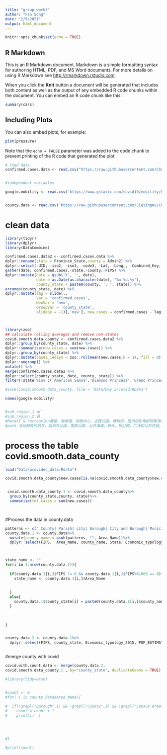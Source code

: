 ```yaml
---
title: "group_work3"
author: "Fan Song"
date: "2/5/2021"
output: html_document
---
```


```r
knitr::opts_chunk$set(echo = TRUE)
```

## R Markdown

This is an R Markdown document. Markdown is a simple formatting syntax for authoring HTML, PDF, and MS Word documents. For more details on using R Markdown see <http://rmarkdown.rstudio.com>.

When you click the **Knit** button a document will be generated that includes both content as well as the output of any embedded R code chunks within the document. You can embed an R code chunk like this:

```r
summary(cars)
```

## Including Plots

You can also embed plots, for example:

```r
plot(pressure)
```

Note that the `echo = FALSE` parameter was added to the code chunk to prevent printing of the R code that generated the plot.


```r
# load data
confirmed.cases.data <- read.csv("https://raw.githubusercontent.com/CSSEGISandData/COVID-19/master/csse_covid_19_data/csse_covid_19_time_series/time_series_covid19_confirmed_US.csv")


#independent variables

google.mobility <- read.csv('https://www.gstatic.com/covid19/mobility/Global_Mobility_Report.csv?cachebust=722f3143b586a83f') %>%filter(country_region == 'United States')


county.data <- read.csv('https://raw.githubusercontent.com/JieYingWu/COVID-19_US_County-level_Summaries/master/data/counties.csv')
```


# clean data
```r
library(tidyr)
library(dplyr)
library(DataCombine)

confirmed.cases.data2 <- confirmed.cases.data %>%
dplyr::rename(state = Province_State,county = Admin2) %>%
dplyr::select(-UID, -iso2, -iso3, -code3, -Lat, -Long_, -Combined_Key, -Country_Region) %>%
gather(date, confirmed.cases,-state,-county,-FIPS) %>%
dplyr::mutate(date = gsub('X', '', date),
              date = as.Date(as.character(date), "%m.%d.%y"),
              county_state = paste0(county, ', ', state)) %>%
arrange(county_state, date) %>%
dplyr::mutate(lag = slide(.,
              Var = 'confirmed.cases',
              NewVar = 'new',
              GroupVar = 'county_state',
              slideBy = -1)[,'new'], new.cases = confirmed.cases - lag)




```
```r

library(zoo)
## calculate rolling averages and remove non-states
covid.smooth.data_county <- confirmed.cases.data2 %>%
dplyr::group_by(county_state, date) %>%
dplyr::summarise(new.cases = sum(new.cases)) %>%
dplyr::group_by(county_state) %>%
dplyr::mutate(cases_14days = zoo::rollmean(new.cases,k = 14, fill = 0)) %>%
dplyr::ungroup() %>%
mutate() %>%
merge(confirmed.cases.data2 %>%
dplyr::select(county_state, date, county, state)) %>%
filter(!state %in% c('American Samoa','Diamond Princess','Grand Princess','Guam','Northern Mariana Islands','Puerto Rico','Virgin Islands'))

#save(covid.smooth.data_county, file = 'Data/Day 5/covid.RData')
```

```r
names(google.mobility)


#sub_region_1 州
#sub_region_2 县
#Retail & recreation餐馆、咖啡馆、购物中心、主题公园、博物馆、图书馆和电影院等场所的流动趋势。
#park 流动趋势的地方，如地方公园，国家公园，公共海滩，码头，狗公园，广场和公共花园。
```





# process the table covid.smooth.data_county
```r
load("Data/provided_data.Rdata")

covid.smooth.data_county$new.cases[is.na(covid.smooth.data_county$new.cases)] <- 0


 covid.smooth.data_county.1 <- covid.smooth.data_county%>%
  group_by(county_state,county, state)%>%
  summarise(tot_cases = sum(new.cases))

 

```



#Process the data in county.data
```r


patterns <- c(" County| Parish| city| Borough| City and Borough| Municipality| Census Area| Rico| Parish")
county.data.1 <- county.data%>%
  mutate(county_name = gsub(patterns, "", Area_Name))%>%
  dplyr::select(FIPS,  Area_Name, county_name, State, Economic_typology_2015, POP_ESTIMATE_2018, POVALL_2018, Unemployment_rate_2018, Density.per.square.mile.of.land.area...Population)



state_name <- ""
for(i in 1:nrow(county.data.1)){
  
  if(county.data.1[i,]$FIPS != 0 && county.data.1[i,]$FIPS%%1000 == 0){
    state_name <- county.data.1[i,]$Area_Name
    
    
  }
  else{
    county.data.1$county_state[i] = paste0(county.data.1[i,]$county_name, ", ", state_name)
  }
  
 
  
}


county.data.2 <- county.data.1%>%
  dplyr::select(FIPS, county_state, Economic_typology_2015, POP_ESTIMATE_2018, POVALL_2018, Unemployment_rate_2018, Density.per.square.mile.of.land.area...Population)



```

#merge county with covid
```r

covid.with.count.data <- merge(county.data.2,
covid.smooth.data_county.1 , by="county_state", duplicateGeoms = TRUE)
```



```r
#library(tidyverse)


#count <- 0
#for( i in county.data$Area_Name){
  
#  if(!grepl("Borough",i) && !grepl("County",i) && !grepl("Census Area",i) && !grepl("Municipality",i) && !grepl("City and Borough",i) && !grepl("Parish",i) && !grepl("city",i) && !grepl("Rico",i)){
#    count = count + 1
#    print(i)  }
 
  
   
  
#}

#print(count)

```








